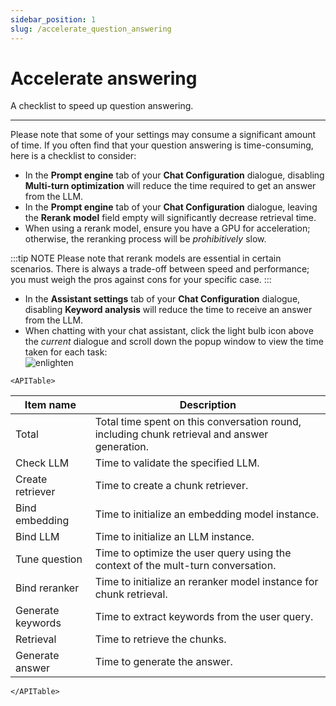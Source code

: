 ---
sidebar_position: 1
slug: /accelerate_question_answering
---

# Accelerate answering

A checklist to speed up question answering.

---

Please note that some of your settings may consume a significant amount of time. If you often find that your question answering is time-consuming, here is a checklist to consider:

- In the **Prompt engine** tab of your **Chat Configuration** dialogue, disabling **Multi-turn optimization** will reduce the time required to get an answer from the LLM.
- In the **Prompt engine** tab of your **Chat Configuration** dialogue, leaving the **Rerank model** field empty will significantly decrease retrieval time.
- When using a rerank model, ensure you have a GPU for acceleration; otherwise, the reranking process will be *prohibitively* slow.

:::tip NOTE 
Please note that rerank models are essential in certain scenarios. There is always a trade-off between speed and performance; you must weigh the pros against cons for your specific case.
:::

- In the **Assistant settings** tab of your **Chat Configuration** dialogue, disabling **Keyword analysis** will reduce the time to receive an answer from the LLM.
- When chatting with your chat assistant, click the light bulb icon above the *current* dialogue and scroll down the popup window to view the time taken for each task:  
   ![enlighten](https://github.com/user-attachments/assets/fedfa2ee-21a7-451b-be66-20125619923c)  


```mdx-code-block
<APITable>
```

| Item name         | Description                                                                                   |
| ----------------- | --------------------------------------------------------------------------------------------- |
| Total             | Total time spent on this conversation round, including chunk retrieval and answer generation. |
| Check LLM         | Time to validate the specified LLM.                                                           |
| Create retriever  | Time to create a chunk retriever.                                                             |
| Bind embedding    | Time to initialize an embedding model instance.                                               |
| Bind LLM          | Time to initialize an LLM instance.                                                           |
| Tune question     | Time to optimize the user query using the context of the mult-turn conversation.              |
| Bind reranker     | Time to initialize an reranker model instance for chunk retrieval.                            |
| Generate keywords | Time to extract keywords from the user query.                                                 |
| Retrieval         | Time to retrieve the chunks.                                                                  |
| Generate answer   | Time to generate the answer.                                                                  |

```mdx-code-block
</APITable>
```
